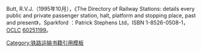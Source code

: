 Butt, R.V.J.（1995年10月），《The Directory of Railway Stations: details every public and private passenger station, halt, platform and stopping place, past and present》，Sparkford ：Patrick Stephens Ltd，ISBN 1-8526-0508-1，[[OCLC]] [http://worldcat.org/oclc/60251199/ 60251199]。<noinclude>
{{DEFAULTSORT:Butt, R.V.J.}}
[[Category:铁路运输书籍引用模板]]
</noinclude>